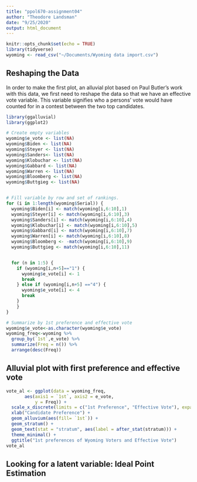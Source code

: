 ```yaml
---
title: "ppol670-assignment04"
author: "Theodore Landsman"
date: "9/25/2020"
output: html_document
---
```


```r
knitr::opts_chunk$set(echo = TRUE)
library(tidyverse)
wyoming <- read_csv("~/Documents/Wyoming data import.csv")
```

## Reshaping the Data

In order to make the first plot, an alluvial plot based on Paul Butler's work with this data, we first need to reshape the data so that we have an effective vote variable. This variable signifies who a persons' vote would have counted for in a contest between the two top candidates.

```r
library(ggalluvial)
library(ggplot2)

# Create empty variables
wyoming$e_vote <- list(NA)
wyoming$Biden <- list(NA)
wyoming$Steyer <- list(NA)
wyoming$Sanders<- list(NA)
wyoming$Klobuchar <- list(NA)
wyoming$Gabbard <- list(NA)
wyoming$Warren <- list(NA)
wyoming$Bloomberg <- list(NA)
wyoming$Buttgieg <- list(NA)


# Fill variable by row and set of rankings. 
for (i in 1:length(wyoming$Serial)) {
  wyoming$Biden[i] <- match(wyoming[i,6:10],1)
  wyoming$Steyer[i] <- match(wyoming[i,6:10],3)
  wyoming$Sanders[i] <- match(wyoming[i,6:10],4)
  wyoming$Klobuchar[i] <- match(wyoming[i,6:10],5)
  wyoming$Gabbard[i] <- match(wyoming[i,6:10],7)
  wyoming$Warren[i] <- match(wyoming[i,6:10],8)
  wyoming$Bloomberg <- -match(wyoming[i,6:10],9)
  wyoming$Buttgieg <- match(wyoming[i,6:10],11)


  for (n in 1:5) {
    if (wyoming[i,n+5]=="1") {
      wyoming$e_vote[i] <- 1
      break
    } else if (wyoming[i,n+5] =="4") {
      wyoming$e_vote[i] <- 4
      break
    } 
    }
}
```

```r
# Summarize by 1st preference and effective vote
wyoming$e_vote<-as.character(wyoming$e_vote)
wyoming_freq<-wyoming %>%
  group_by(`1st`,e_vote) %>%
  summarize(Freq = n()) %>%
  arrange(desc(Freq))
```


## Alluvial plot with first preference and effective vote


```r
vote_al <- ggplot(data = wyoming_freq,
       aes(axis1 = `1st`, axis2 = e_vote,
           y = Freq)) +
  scale_x_discrete(limits = c("1st Preference", "Effective Vote"), expand = c(.2, .05)) +
  xlab("Candidate Preference") +
  geom_alluvium(aes(fill= `1st`)) +
  geom_stratum() +
  geom_text(stat = "stratum", aes(label = after_stat(stratum))) +
  theme_minimal() +
  ggtitle("1st preferences of Wyoming Voters and Effective Vote")
vote_al
```


## Looking for a latent variable: Ideal Point Estimation
```r
```